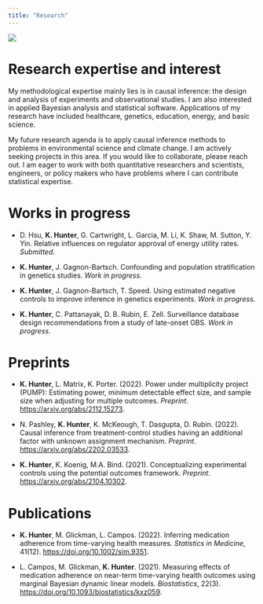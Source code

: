 ```yaml
---
title: "Research"
---
```


![](images/image2.jpg)

# Research expertise and interest

My methodological expertise mainly lies is in causal inference: the design and analysis of experiments and observational studies. I am also interested in applied Bayesian analysis and statistical software. Applications of my research have included healthcare, genetics, education, energy, and basic science.

My future research agenda is to apply causal inference methods to problems in environmental science and climate change. I am actively seeking projects in this area. If you would like to collaborate, please reach out. I am eager to work with both quantitative researchers and scientists, engineers, or policy makers who have problems where I can contribute statistical expertise.

# Works in progress

-   D. Hsu, **K. Hunter**, G. Cartwright, L. Garcia, M. Li, K. Shaw, M. Sutton, Y. Yin. Relative influences on regulator approval of energy utility rates. *Submitted*.

-   **K. Hunter**, J. Gagnon-Bartsch. Confounding and population stratification in genetics studies. *Work in progress*.

-   **K. Hunter**, J. Gagnon-Bartsch, T. Speed. Using estimated negative controls to improve inference in genetics experiments. *Work in progress*.

-   **K. Hunter**, C. Pattanayak, D. B. Rubin, E. Zell. Surveillance database design recommendations from a study of late-onset GBS. *Work in progress*.

# Preprints

-   **K. Hunter**, L. Matrix, K. Porter. (2022). Power under multiplicity project (PUMP): Estimating power, minimum detectable effect size, and sample size when adjusting for multiple outcomes. *Preprint*. <https://arxiv.org/abs/2112.15273>.

-   N. Pashley, **K. Hunter**, K. McKeough, T. Dasgupta, D. Rubin. (2022). Causal inference from treatment-control studies having an additional factor with unknown assignment mechanism. *Preprint*. <https://arxiv.org/abs/2202.03533>.

-   **K. Hunter**, K. Koenig, M.A. Bind. (2021). Conceptualizing experimental controls using the potential outcomes framework. *Preprint*. <https://arxiv.org/abs/2104.10302>.

# Publications

-   **K. Hunter**, M. Glickman, L. Campos. (2022). Inferring medication adherence from time-varying health measures. *Statistics in Medicine*, 41(12). <https://doi.org/10.1002/sim.9351>.

-   L. Campos, M. Glickman, **K. Hunter**. (2021). Measuring effects of medication adherence on near-term time-varying health outcomes using marginal Bayesian dynamic linear models. *Biostatistics*, 22(3). [https://doi.org/10.1093/biostatistics/kxz059](https://doi.org/10.1093/biostatistics/kxz059%5D).


